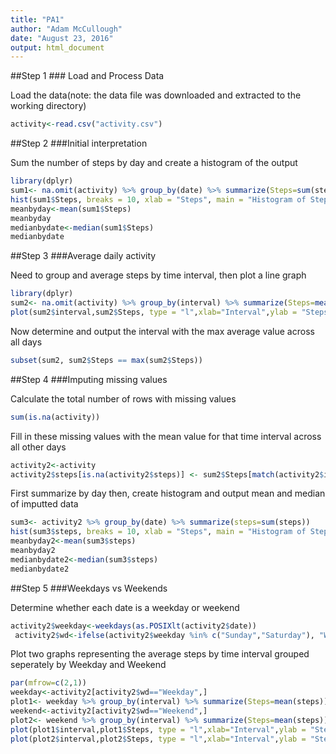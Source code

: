 ---
title: "PA1"
author: "Adam McCullough"
date: "August 23, 2016"
output: html_document
---
##Step 1
### Load and Process Data

Load the data(note: the data file was downloaded and extracted to the working directory)
```{r , echo=TRUE}
activity<-read.csv("activity.csv")

```

##Step 2
###Initial interpretation

Sum the number of steps by day and create a histogram of the output
```{r , echo=TRUE}
library(dplyr)
sum1<- na.omit(activity) %>% group_by(date) %>% summarize(Steps=sum(steps))
hist(sum1$Steps, breaks = 10, xlab = "Steps", main = "Histogram of Steps by Day")
meanbyday<-mean(sum1$Steps)
meanbyday
medianbydate<-median(sum1$Steps)
medianbydate
```

##Step 3
###Average daily activity

Need to group and average steps by time interval, then plot a line graph
```{r, echo=TRUE}
library(dplyr)
sum2<- na.omit(activity) %>% group_by(interval) %>% summarize(Steps=mean(steps))
plot(sum2$interval,sum2$Steps, type = "l",xlab="Interval",ylab = "Steps",main = "Steps by Time Interval")

```

Now determine and output the interval with the max average value across all days
```{r setup, echo=TRUE}
subset(sum2, sum2$Steps == max(sum2$Steps))

```

##Step 4 
###Imputing missing values

Calculate the total number of rows with missing values
```{r, echo=TRUE}
sum(is.na(activity))
```

Fill in these missing values with the mean value for that time interval across all other days
```{r, echo=TRUE}
activity2<-activity
activity2$steps[is.na(activity2$steps)] <- sum2$Steps[match(activity2$interval[is.na(activity2$steps)],sum2$interval)]
```

First summarize by day then, create histogram and output mean and median of imputted data
```{r, echo=TRUE}
sum3<- activity2 %>% group_by(date) %>% summarize(steps=sum(steps))
hist(sum3$steps, breaks = 10, xlab = "Steps", main = "Histogram of Steps by Day")
meanbyday2<-mean(sum3$steps)
meanbyday2
medianbydate2<-median(sum3$steps)
medianbydate2
```
##Step 5
###Weekdays vs Weekends

Determine whether each date is a weekday or weekend
```{r, echo=TRUE}
activity2$weekday<-weekdays(as.POSIXlt(activity2$date))
 activity2$wd<-ifelse(activity2$weekday %in% c("Sunday","Saturday"), "Weekend", "Weekday")
```

Plot two graphs representing the average steps by time interval grouped seperately by Weekday and Weekend
```{r, echo=TRUE}
par(mfrow=c(2,1))
weekday<-activity2[activity2$wd=="Weekday",]
plot1<- weekday %>% group_by(interval) %>% summarize(Steps=mean(steps))
weekend<-activity2[activity2$wd=="Weekend",]
plot2<- weekend %>% group_by(interval) %>% summarize(Steps=mean(steps))
plot(plot1$interval,plot1$Steps, type = "l",xlab="Interval",ylab = "Steps",main = "Steps by Time Interval- Weekday")
plot(plot2$interval,plot2$Steps, type = "l",xlab="Interval",ylab = "Steps",main = "Steps by Time Interval- Weekend")

```